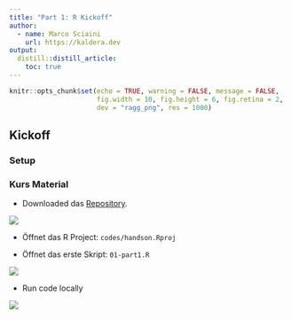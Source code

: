 ```yaml
---
title: "Part 1: R Kickoff"
author:
  - name: Marco Sciaini
    url: https://kaldera.dev
output:
  distill::distill_article:
    toc: true
---
```


```r
knitr::opts_chunk$set(echo = TRUE, warning = FALSE, message = FALSE, 
                      fig.width = 10, fig.height = 6, fig.retina = 2,
                      dev = "ragg_png", res = 1000)
```

## Kickoff

### Setup

### Kurs Material

* Downloaded das [Repository](https://github.com/z3tt/hands-on-ggplot2-training).

![]("img/Screenshot 2022-03-06 at 14.13.53.png")

* Öffnet das R Project: `codes/handson.Rproj`



* Öffnet das erste Skript: `01-part1.R`

![](https://raw.githubusercontent.com/z3tt/hands-on-ggplot2/main/slides/img/setup/rstudio-file.png)

* Run code locally

![](https://raw.githubusercontent.com/z3tt/hands-on-ggplot2/main/slides/img/setup/run-code.png)

